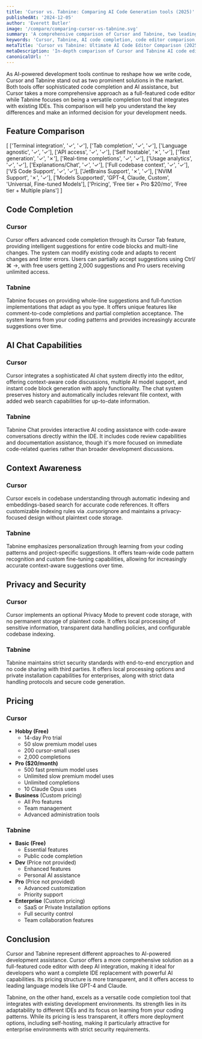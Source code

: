 ```yaml
---
title: 'Cursor vs. Tabnine: Comparing AI Code Generation tools (2025)'
publishedAt: '2024-12-05'
author: 'Everett Butler'
image: '/compare/comparing-cursor-vs-tabnine.svg'
summary: 'A comprehensive comparison of Cursor and Tabnine, two leading AI-powered code editors, analyzing their features, pricing, and capabilities for modern software development.'
keywords: 'Cursor, Tabnine, AI code completion, code editor comparison, AI programming tools, developer productivity, VS Code, code generation'
metaTitle: 'Cursor vs Tabnine: Ultimate AI Code Editor Comparison (2025)'
metaDescription: 'In-depth comparison of Cursor and Tabnine AI code editors, featuring analysis of code completion, privacy, pricing, and integration capabilities to help developers choose the right tool.'
canonicalUrl: ''
---
```


As AI-powered development tools continue to reshape how we write code, Cursor and Tabnine stand out as two prominent solutions in the market. Both tools offer sophisticated code completion and AI assistance, but Cursor takes a more comprehensive approach as a full-featured code editor while Tabnine focuses on being a versatile completion tool that integrates with existing IDEs. This comparison will help you understand the key differences and make an informed decision for your development needs.

## Feature Comparison

[
    ['Terminal integration', '✓', '✓'],
    ['Tab completion', '✓', '✓'],
    ['Language agnostic', '✓', '✓'],
    ['API access', '✓', '✓'],
    ['Self hostable', '✗', '✓'],
    ['Test generation', '✓', '✗'],
    ['Real-time completions', '✓', '✓'],
    ['Usage analytics', '✓', '✓'],
    ['Explanations/Chat', '✓', '✓'],
    ['Full codebase context', '✓', '✓'],
    ['VS Code Support', '✓', '✓'],
    ['JetBrains Support', '✗', '✓'],
    ['NVIM Support', '✗', '✓'],
    ['Models Supported', 'GPT-4, Claude, Custom', 'Universal, Fine-tuned Models'],
    ['Pricing', 'Free tier + Pro $20/mo', 'Free tier + Multiple plans']
]

## Code Completion

### Cursor
Cursor offers advanced code completion through its Cursor Tab feature, providing intelligent suggestions for entire code blocks and multi-line changes. The system can modify existing code and adapts to recent changes and linter errors. Users can partially accept suggestions using Ctrl/⌘ →, with free users getting 2,000 suggestions and Pro users receiving unlimited access.

### Tabnine
Tabnine focuses on providing whole-line suggestions and full-function implementations that adapt as you type. It offers unique features like comment-to-code completions and partial completion acceptance. The system learns from your coding patterns and provides increasingly accurate suggestions over time.

## AI Chat Capabilities

### Cursor
Cursor integrates a sophisticated AI chat system directly into the editor, offering context-aware code discussions, multiple AI model support, and instant code block generation with apply functionality. The chat system preserves history and automatically includes relevant file context, with added web search capabilities for up-to-date information.

### Tabnine
Tabnine Chat provides interactive AI coding assistance with code-aware conversations directly within the IDE. It includes code review capabilities and documentation assistance, though it's more focused on immediate code-related queries rather than broader development discussions.

## Context Awareness

### Cursor
Cursor excels in codebase understanding through automatic indexing and embeddings-based search for accurate code references. It offers customizable indexing rules via .cursorignore and maintains a privacy-focused design without plaintext code storage.

### Tabnine
Tabnine emphasizes personalization through learning from your coding patterns and project-specific suggestions. It offers team-wide code pattern recognition and custom fine-tuning capabilities, allowing for increasingly accurate context-aware suggestions over time.

## Privacy and Security

### Cursor
Cursor implements an optional Privacy Mode to prevent code storage, with no permanent storage of plaintext code. It offers local processing of sensitive information, transparent data handling policies, and configurable codebase indexing.

### Tabnine
Tabnine maintains strict security standards with end-to-end encryption and no code sharing with third parties. It offers local processing options and private installation capabilities for enterprises, along with strict data handling protocols and secure code generation.

## Pricing

### Cursor
- **Hobby (Free)**
  - 14-day Pro trial
  - 50 slow premium model uses
  - 200 cursor-small uses
  - 2,000 completions
- **Pro ($20/month)**
  - 500 fast premium model uses
  - Unlimited slow premium model uses
  - Unlimited completions
  - 10 Claude Opus uses
- **Business** (Custom pricing)
  - All Pro features
  - Team management
  - Advanced administration tools

### Tabnine
- **Basic (Free)**
  - Essential features
  - Public code completion
- **Dev** (Price not provided)
  - Enhanced features
  - Personal AI assistance
- **Pro** (Price not provided)
  - Advanced customization
  - Priority support
- **Enterprise** (Custom pricing)
  - SaaS or Private Installation options
  - Full security control
  - Team collaboration features

## Conclusion

Cursor and Tabnine represent different approaches to AI-powered development assistance. Cursor offers a more comprehensive solution as a full-featured code editor with deep AI integration, making it ideal for developers who want a complete IDE replacement with powerful AI capabilities. Its pricing structure is more transparent, and it offers access to leading language models like GPT-4 and Claude.

Tabnine, on the other hand, excels as a versatile code completion tool that integrates with existing development environments. Its strength lies in its adaptability to different IDEs and its focus on learning from your coding patterns. While its pricing is less transparent, it offers more deployment options, including self-hosting, making it particularly attractive for enterprise environments with strict security requirements.